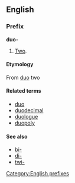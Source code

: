 ==English==
===Prefix===
[[Category:English prefixes]]
'''duo-'''

#[[Two]].

====Etymology====
From {{L.}} [[duo]] two

====Related terms====
*[[duo]]
*[[duodecimal]]
*[[duologue]]
*[[duopoly]]

====See also====
*[[bi-]]
*[[di-]]
*[[twi-]]